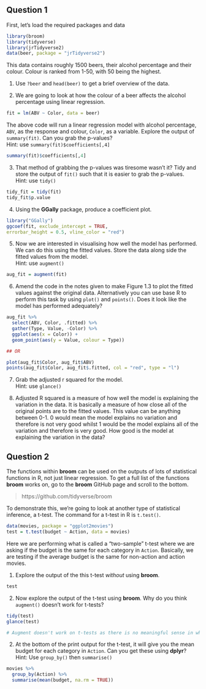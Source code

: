 ## Question 1

First, let's load the required packages and data
```r
library(broom)
library(tidyverse)
library(jrTidyverse2)
data(beer, package = "jrTidyverse2")
```
This data contains roughly 1500 beers, their alcohol percentage and their colour. Colour is ranked from 1-50, with 50 being the highest.      

1) Use `?beer` and `head(beer)` to get a brief overview of the data. 

2) We are going to look at how the colour of a beer affects the alcohol 
percentage using linear regression. 
```r
fit = lm(ABV ~ Color, data = beer)
```
The above code will run a linear regression model with alcohol percentage, `ABV`, as the response and colour, `Color`, as a variable. Explore the output of `summary(fit)`. Can you grab the p-values?     
Hint: use `summary(fit)$coefficients[,4]`
```r
summary(fit)$coefficients[,4]
```

3) That method of grabbing the p-values was tiresome wasn't it? Tidy and store the output of `fit()` such that it is easier to grab the p-values.     
Hint: use `tidy()`
```r
tidy_fit = tidy(fit)
tidy_fit$p.value
```

4) Using the **GGally** package, produce a coefficient plot.
```r
library("GGally")
ggcoef(fit, exclude_intercept = TRUE,
errorbar_height = 0.5, vline_color = "red")
```

5) Now we are interested in visualising how well the model has performed. We can do this using the fitted values. Store the data along side the fitted values from the model.      
Hint: use `augment()`
```r
aug_fit = augment(fit)
```

6) Amend the code in the notes given to make Figure 1.3 to plot the fitted values against the original data. Alternatively you can use base R to perform this task by using `plot()` and `points()`. Does it look like the model has performed adequately? 
```r
aug_fit %>% 
  select(ABV, Color, .fitted) %>% 
  gather(Type, Value, -Color) %>% 
  ggplot(aes(x = Color)) + 
  geom_point(aes(y = Value, colour = Type))

## OR

plot(aug_fit$Color, aug_fit$ABV)
points(aug_fit$Color, aug_fit$.fitted, col = "red", type = "l")
```


7) Grab the adjusted r squared for the model.    
Hint: use `glance()`

8) Adjusted R squared is a measure of how well the model is explaining the variation in the data. It is basically a measure of how close all of the original points are to the fitted values. This value can be anything between 0-1. 0 would mean the model explains no variation and therefore is not very good whilst 1 would be the model explains all of the variation and therefore is very good. How good is the model at explaining the variation in the data?

## Question 2 

The functions within **broom** can be used on the outputs of lots  of statistical functions in R, not just linear regression. To get a full list of the functions **broom** works on, go to the **broom** GitHub page and scroll to the bottom.

> https://github.com/tidyverse/broom

To demonstrate this, we're going to look at another type of statistical inference, a t-test. The command for a t-test in R is `t.test()`. 
```r
data(movies, package = "ggplot2movies")
test = t.test(budget ~ Action, data = movies)
```
Here we are performing what is called a "two-sample" t-test where we are asking if the budget is the same for each category in `Action`. Basically, we are testing if the average budget is the same for non-action and action movies. 

1) Explore the output of the this t-test *without* using **broom**.
```r
test
```

2) Now explore the output of the t-test using **broom**. Why do you think `augment()` doesn't work for t-tests?
```r
tidy(test)
glance(test)

# Augment doesn't work on t-tests as there is no meaningful sense in which a hypothesis test produces output about each initial data point.
```

2) At the bottom of the print output for the t-test, it will give you the mean budget for each category in `Action`. Can you get these using **dplyr**?
Hint: Use `group_by()` then `summarise()`
```r
movies %>% 
  group_by(Action) %>% 
  summarise(mean(budget, na.rm = TRUE))
```
